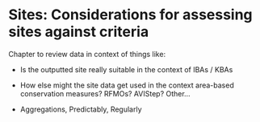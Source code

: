# Sites: Considerations for assessing sites against criteria

Chapter to review data in context of things like:

-   Is the outputted site really suitable in the context of IBAs / KBAs

-   How else might the site data get used in the context area-based conservation measures? RFMOs? AVIStep? Other... 

-   Aggregations, Predictably, Regularly